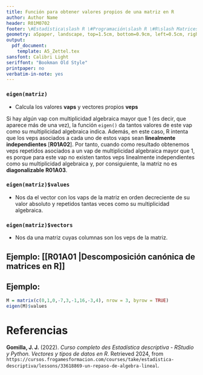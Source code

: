 ```yaml
---
title: Función para obtener valores propios de una matriz en R
author: Author Name
header: R01M0702
footer: \#Estadística\slash R \#Programación\slash R \#R\slash Matrices
geometry: a5paper, landscape, top=1.5cm, bottom=0.9cm, left=0.5cm, right=0.5cm, headsep = 0.5cm, footskip = 12pt
output:
  pdf_document: 
    template: A5_Zettel.tex
sansfont: Calibri Light
seriffont: "Bookman Old Style"
printpaper: no
verbatim-in-note: yes
---
```

### `eigen(matriz)` 
- Calcula los valores **vaps** y vectores propios **veps**

Si hay algún vap con multiplicidad algebraica mayor que 1 (es decir, que aparece más de una vez), la función `eigen()` da tantos valores de este vap como su multiplicidad algebraica indica. Además, en este caso, R intenta que los veps asociados a cada uno de estos vaps sean **linealmente independientes** [**R01A02**]. Por tanto, cuando como resultado obtenemos veps repetidos asociados a un vap de multiplicidad algebraica mayor que 1, es porque para este vap no existen tantos veps linealmente independientes como su multiplicidad algebraica y, por consiguiente, la matriz no es **diagonalizable** **R01A03**.

### `eigen(matriz)$values`
- Nos da el vector con los vaps de la matriz en orden decreciente de su valor absoluto y repetidos tantas veces como su multiplicidad algebraica.

### `eigen(matriz)$vectors`
- Nos da una matriz cuyas columnas son los veps de la matriz.

## Ejemplo: [[**R01A01** |Descomposición canónica de matrices en R]]

## Ejemplo:
```r
M = matrix(c(0,1,0,-7,3,-1,16,-3,4), nrow = 3, byrow = TRUE)
eigen(M)$values
```

\pagebreak

# Referencias

**Gomilla, J. J.** (2022). _Curso completo des Estadística descriptiva - RStudio y Python. Vectores y tipos de datos en R_. Retrieved 2024, from <code style="word-wrap: break-word;">https://cursos.frogamesformacion.com/courses/take/estadistica-descriptiva/lessons/33618869-un-repaso-de-algebra-lineal</code>.
